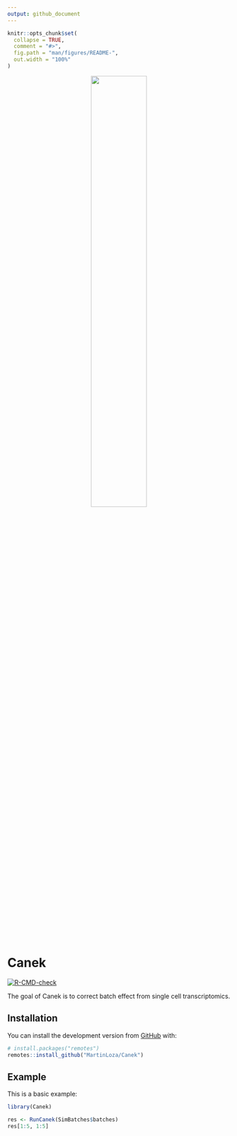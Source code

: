 ```yaml
---
output: github_document
---
```


<!-- README.md is generated from README.Rmd. Please edit that file -->

```r
knitr::opts_chunk$set(
  collapse = TRUE,
  comment = "#>",
  fig.path = "man/figures/README-",
  out.width = "100%"
)
```

<!--![Canek_logo](images/logo.png){width="100"}<!-- -->

<p align="center">
  <img src="man/figures/README-logo.png" width="50%"  />
</p>

# Canek

<!-- badges: start -->
[![R-CMD-check](https://github.com/MartinLoza/Canek/workflows/R-CMD-check/badge.svg)](https://github.com/MartinLoza/Canek/actions)
<!-- badges: end -->

The goal of Canek is to correct batch effect from single cell transcriptomics. 

## Installation

<!--
You can install the released version of Canek from [CRAN](https://CRAN.R-project.org) with:

``` r
install.packages("Canek")
```
-->

You can install the development version from [GitHub](https://github.com/) with:

``` r
# install.packages("remotes")
remotes::install_github("MartinLoza/Canek")
```
## Example

This is a basic example:

```r
library(Canek)

res <- RunCanek(SimBatches$batches)
res[1:5, 1:5]
```

